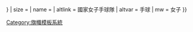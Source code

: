 {{country data {{{1}}}
| flagbig/core
| variant = {{{variant|{{{2|}}}}}}
| size = {{{size|}}}
| name = {{{name|}}}
| altlink = 國家女子手球隊
| altvar = 手球
| mw = 女子
}}<noinclude>{{documentation}}
[[Category:旗幟模板系統]]
</noinclude>
